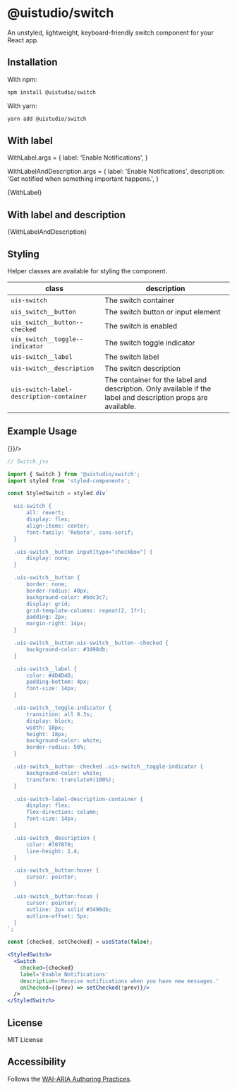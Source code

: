 
<Meta title="Switch" component={Switch}/>

# @uistudio/switch
An unstyled, lightweight, keyboard-friendly switch component for your React app.


## Installation
With npm:

```bash
npm install @uistudio/switch
```

With yarn:

```bash
yarn add @uistudio/switch
```

## With label
WithLabel.args = {
  label: 'Enable Notifications',
}

WithLabelAndDescription.args = {
  label: 'Enable Notifications',
  description: 'Get notified when something important happens.',
}

<Canvas>
  <Story name="With label">
    {WithLabel}
  </Story>
</Canvas>

## With label and description
<Canvas>
  <Story name="With label and description">
    {WithLabelAndDescription}
  </Story>
</Canvas>


## Styling

Helper classes are available for styling the component.

| class                                    | description                                                                                                   |
|------------------------------------------|---------------------------------------------------------------------------------------------------------------|
| `uis-switch`                             | The switch container                                                                                          |
| `uis_switch__button`                     | The switch button or input element                                                                            |
| `uis_switch__button--checked`            | The switch is enabled                                                                                         |
| `uis_switch__toggle--indicator`          | The switch toggle indicator                                                                                   |
| `uis-switch__label`                      | The switch label                                                                                              |
| `uis-switch__description`                | The switch description                                                                                        |
| `uis-switch-label-description-container` | The container for the label and description. Only available if the label and description props are available. |


## Example Usage

<div style={{ marginTop: 30 }}>
  <Switch
    checked={false}
    label='Enable Notifications'
    description='Receive notifications when you have new messages.'
    onChecked={() => {}}/>
</div>

```jsx
// Switch.jsx

import { Switch } from '@uistudio/switch';
import styled from 'styled-components';

const StyledSwitch = styled.div`

  uis-switch {
      all: revert;
      display: flex;
      align-items: center;
      font-family: 'Roboto', sans-serif;
  }

  .uis-switch__button input[type="checkbox"] {
      display: none;
  }

  .uis-switch__button {
      border: none;
      border-radius: 40px;
      background-color: #bdc3c7;
      display: grid;
      grid-template-columns: repeat(2, 1fr);
      padding: 2px;
      margin-right: 14px;
  }

  .uis-switch__button.uis-switch__button--checked {
      background-color: #3498db;
  }

  .uis-switch__label {
      color: #4D4D4D;
      padding-bottom: 4px;
      font-size: 14px;
  }

  .uis-switch__toggle-indicator {
      transition: all 0.3s;
      display: block;
      width: 18px;
      height: 18px;
      background-color: white;
      border-radius: 50%;
  }

  .uis-switch__button--checked .uis-switch__toggle-indicator {
      background-color: white;
      transform: translateX(100%);
  }

  .uis-switch-label-description-container {
      display: flex;
      flex-direction: column;
      font-size: 14px;
  }

  .uis-switch__description {
      color: #707070;
      line-height: 1.4;
  }

  .uis-switch__button:hover {
      cursor: pointer;
  }

  .uis-switch__button:focus {
      cursor: pointer;
      outline: 2px solid #3498db;
      outline-offset: 5px;
  }
`;

const [checked, setChecked] = useState(false);

<StyledSwitch>
  <Switch
    checked={checked}
    label='Enable Notifications'
    description='Receive notifications when you have new messages.'
    onChecked={(prev) => setChecked(!prev)}/>
  />
</StyledSwitch>
```


## License
MIT License

## Accessibility

Follows the [WAI-ARIA Authoring Practices](https://www.w3.org/TR/wai-aria-practices/#switch).

